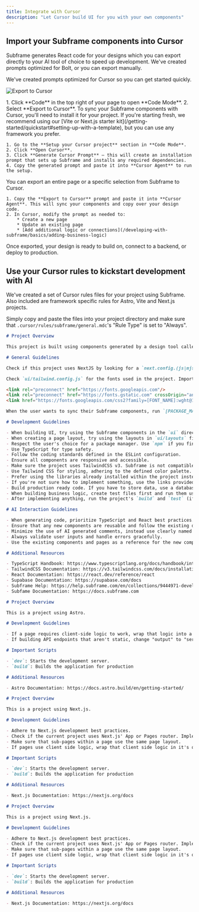 ```yaml
---
title: Integrate with Cursor
description: "Let Cursor build UI for you with your own components"
---
```


## Import your Subframe components into Cursor

Subframe generates React code for your designs which you can export directly to your AI tool of choice to speed up development. We've created prompts optimized for Bolt, or you can export manually.

We've created prompts optimized for Cursor so you can get started quickly.


![Export to Cursor](/images/developing-with-subframe/building-with-ai/export-to-cursor/export-to-cursor.png)

<Steps>
  <Step title="Open Code Mode">
    1. Click **Code** in the top right of your page to open **Code Mode**.
    2. Select **Export to Cursor**.
  </Step>
  <Step title="Set up your Cursor project">
    To sync your Subframe components with Cursor, you'll need to install it for your project. If you're starting fresh, we recommend using our [Vite or Next.js starter kit](/getting-started/quickstart#setting-up-with-a-template), but you can use any framework you prefer.

    1. Go to the **Setup your Cursor project** section in **Code Mode**.
    2. Click **Open Cursor**.
    3. Click **Generate Cursor Prompt** — this will create an installation prompt that sets up Subframe and installs any required dependencies.
    4. Copy the generated prompt and paste it into **Cursor Agent** to run the setup.
  </Step>
  <Step title="Export your design to Cursor">
    You can export an entire page or a specific selection from Subframe to Cursor.

    1. Copy the **Export to Cursor** prompt and paste it into **Cursor Agent**. This will sync your components and copy over your design code.
    2. In Cursor, modify the prompt as needed to:
        * Create a new page
        * Update an existing page
        * [Add additional logic or connections](/developing-with-subframe/basics/adding-business-logic)
  </Step>
</Steps>

Once exported, your design is ready to build on, connect to a backend, or deploy to production.

## Use your Cursor rules to kickstart development with AI

We've created a set of Cursor rules files for your project using Subframe. Also included are framework specific rules for Astro, Vite and Next.js projects.

Simply copy and paste the files into your project directory and make sure that `.cursor/rules/subframe/general.mdc`'s "Rule Type" is set to "Always".

<CodeGroup>

  ```markdown .cursor/rules/subframe/general.mdc [expandable]
  # Project Overview

  This project is built using components generated by a design tool called Subframe. The files for these components are located in the `ui` directory. NEVER EDIT THE FILES IN THE `ui` DIRECTORY. Instead, whem implementing business logic, wrap them in your own components. The `ui` directory may be in different places, so check the codebase first to make sure you find it. If you can't find it on the first try, look harder. It could be in the `src/ui` directory. If you can't find it, ask the user where it is.

  # General Guidelines

  Check if this project uses NextJS by looking for a `next.config.(js|mjs|cjs|ts|cts|mts)` file. If so, adhere to the guidelines in @nextjs.mdc. Check if this project uses vite by looking for a `vite.config.(js|mjs|cjs|ts|cts|mts)` file. If so, adhere to the guidelines in @vite.mdc. Check if this project uses astro by looking for a `astro.config.(js|mjs|cjs|ts|cts|mts)` file. If so, adhere to the guidelines in @astro.mdc.

  Check `ui/tailwind.config.js` for the fonts used in the project. Import them using Google Fonts adhering the to following structure: 

  <link rel="preconnect" href="https://fonts.googleapis.com"/>
  <link rel="preconnect" href="https://fonts.gstatic.com" crossOrigin="anonymous"/>
  <link href="https://fonts.googleapis.com/css2?family=[FONT_NAME]:wght@100;200;300;400;500;600;700;800;900&display=swap" rel="stylesheet"/>

  When the user wants to sync their Subframe components, run `[PACKAGE_MANAGER_COMMAND] exec @subframe/cli@latest sync -all`.

  # Development Guidelines

  - When building UI, try using the Subframe components in the `ui` directory first, wrapping them in your own components to implement business logic.
  - When creating a page layout, try using the layouts in `ui/layouts` first. If you implement your own layout, don't use one from `ui/layouts`.
  - Respect the user's choice for a package manager. Use `npm` if you find a `package-lock.json` file in the project, `yarn` if you find a `yarn.lock` file, `pnpm` if you find a `pnpm.lock` file and `bun` if you find a `bun.lock` or `bun.lockb` file. If the desired command fails, fall back to `npm`.
  - Use TypeScript for type safety.
  - Follow the coding standards defined in the ESLint configuration.
  - Ensure all components are responsive and accessible.
  - Make sure the project uses TailwindCSS v3. Subframe is not compatible with TailwindCSS v4 yet.
  - Use Tailwind CSS for styling, adhering to the defined color palette. You can use all tokens defined in `tailwind.config.js` and `ui/tailwind.config.js`.
  - Prefer using the libraries already installed within the project instead of installing new ones. Only if necessary, install your own.
  - If you're not sure how to implement something, use the links provided in additional resources.
  - Build production ready code. If you have to store data, use a database ORM. Handle user inputs with extreme care, validating and sanitizing any inputs before saving them. For example, use prepared statements in SQL before saving inputs and Zod for validating inputs.
  - When building business logic, create test files first and run them using the testing library most applicable for the framework the project is using. Iterate until all tests pass and we get no linter errors from TypeScript or ESLint.
  - After implementing anything, run the project's `build` and `test` (if applicable) commands and iterate until there are no more errors.

  # AI Interaction Guidelines

  - When generating code, prioritize TypeScript and React best practices.
  - Ensure that any new components are reusable and follow the existing design patterns.
  - Minimize the use of AI generated comments, instead use clearly named variables and functions.
  - Always validate user inputs and handle errors gracefully.
  - Use the existing components and pages as a reference for the new components and pages.

  # Additional Resources 

  - TypeScript Handbook: https://www.typescriptlang.org/docs/handbook/intro.html
  - TailwindCSS Documentation: https://v3.tailwindcss.com/docs/installation
  - React Documentation: https://react.dev/reference/react
  - Supabase Documentation: https://supabase.com/docs
  - Subframe Help: https://help.subframe.com/en/collections/9444971-developing-with-subframe
  - Subfame Documentation: https://docs.subframe.com
  ```

  ```markdown .cursor/rules/subframe/astro.mdx [expandable]
  # Project Overview

  This is a project using Astro.

  # Development Guidelines

  - If a page requires client-side logic to work, wrap that logic into a React component and import it into the page. Do not handle client-side logic in `.astro` files. Add `client:load`, `client:idle` or `client:only` directives to the component call as required. 
  - If building API endpoints that aren't static, change "output" to "server" in `astro.config.js`

  # Important Scripts

  - `dev`: Starts the development server.
  - `build`: Builds the application for production

  # Additional Resources

  - Astro Documentation: https://docs.astro.build/en/getting-started/
  ```

  ```markdown .cursor/rules/subframe/nextjs.mdc [expandable]
  # Project Overview

  This is a project using Next.js.

  # Development Guidelines

  - Adhere to Next.js development best practices. 
  - Check if the current project uses Next.js' App or Pages router. Implement pages and data-fetching accordingly.
  - Make sure that sub-pages within a page use the same page layout.
  - If pages use client side logic, wrap that client side logic in it's own component and import it into the page. Do not add `"use client"` directives to pages, only add it to components.

  # Important Scripts

  - `dev`: Starts the development server.
  - `build`: Builds the application for production

  # Additional Resources

  - Next.js Documentation: https://nextjs.org/docs
  ```

  ```markdown .cursor/rules/subframe/nextjs.mdc [expandable]
  # Project Overview

  This is a project using Next.js.

  # Development Guidelines

  - Adhere to Next.js development best practices. 
  - Check if the current project uses Next.js' App or Pages router. Implement pages and data-fetching accordingly.
  - Make sure that sub-pages within a page use the same page layout.
  - If pages use client side logic, wrap that client side logic in it's own component and import it into the page. Do not add `"use client"` directives to pages, only add it to components.

  # Important Scripts

  - `dev`: Starts the development server.
  - `build`: Builds the application for production

  # Additional Resources

  - Next.js Documentation: https://nextjs.org/docs
  ```

</CodeGroup>
